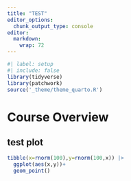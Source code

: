 ```yaml
---
title: "TEST"
editor_options: 
  chunk_output_type: console
editor: 
  markdown: 
    wrap: 72
---
```


```r
#| label: setup
#| include: false
library(tidyverse)
library(patchwork)
source('_theme/theme_quarto.R')
```

# Course Overview

## test plot

```r
tibble(x=rnorm(100),y=rnorm(100,x)) |>
  ggplot(aes(x,y))+
  geom_point()
```


